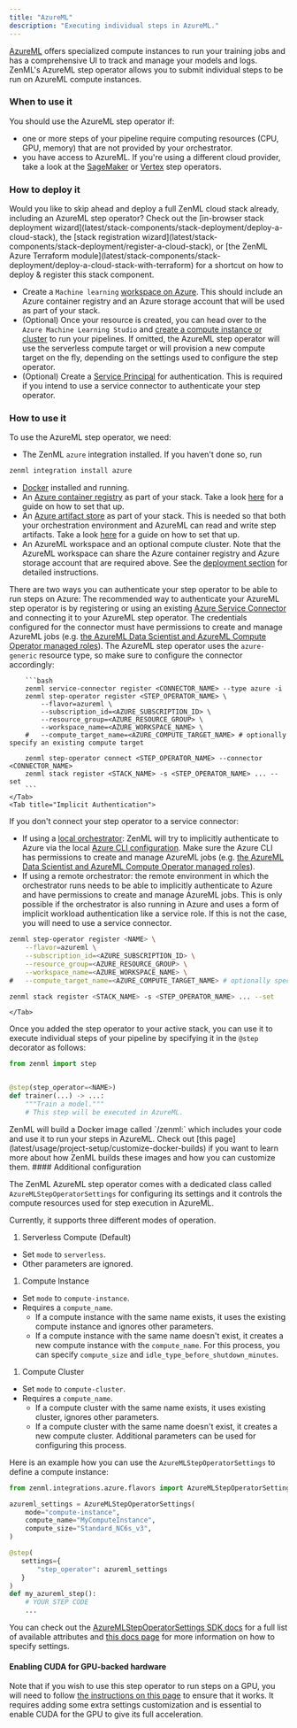 ```yaml
---
title: "AzureML"
description: "Executing individual steps in AzureML."
---
```


[AzureML](https://azure.microsoft.com/en-us/products/machine-learning/) offers specialized compute instances to run your training jobs and has a comprehensive UI to track and manage your models and logs. ZenML's AzureML step operator allows you to submit individual steps to be run on AzureML compute instances.

### When to use it

You should use the AzureML step operator if:

* one or more steps of your pipeline require computing resources (CPU, GPU, memory) that are not provided by your orchestrator.
* you have access to AzureML. If you're using a different cloud provider, take a look at the [SageMaker](latest/stack-components/step-operators/sagemaker) or [Vertex](latest/stack-components/step-operators/vertex) step operators.

### How to deploy it

<Info>
    Would you like to skip ahead and deploy a full ZenML cloud stack already, including an AzureML step operator? Check out the [in-browser stack deployment wizard](latest/stack-components/stack-deployment/deploy-a-cloud-stack), the [stack registration wizard](latest/stack-components/stack-deployment/register-a-cloud-stack), or [the ZenML Azure Terraform module](latest/stack-components/stack-deployment/deploy-a-cloud-stack-with-terraform) for a shortcut on how to deploy & register this stack component.
</Info>

* Create a `Machine learning` [workspace on Azure](https://docs.microsoft.com/en-us/azure/machine-learning/quickstart-create-resources). This should include an Azure container registry and an Azure storage account that will be used as part of your stack.
* (Optional) Once your resource is created, you can head over to the `Azure Machine Learning Studio` and [create a compute instance or cluster](https://learn.microsoft.com/en-us/azure/machine-learning/how-to-create-compute-instance?view=azureml-api-2&tabs=python) to run your pipelines. If omitted, the AzureML step operator will use the serverless compute target or will provision a new compute target on the fly, depending on the settings used to configure the step operator.
* (Optional) Create a [Service Principal](https://docs.microsoft.com/en-us/azure/developer/java/sdk/identity-service-principal-auth) for authentication. This is required if you intend to use a service connector to authenticate your step operator.

### How to use it

To use the AzureML step operator, we need:

* The ZenML `azure` integration installed. If you haven't done so, run

```bash
zenml integration install azure
```
* [Docker](https://www.docker.com) installed and running.
* An [Azure container registry](latest/stack-components/container-registries/azure) as part of your stack. Take a look [here](latest/stack-components/container-registries/azure#how-to-deploy-it) for a guide on how to set that up.
* An [Azure artifact store](latest/stack-components/artifact-stores/azure) as part of your stack. This is needed so that both your orchestration environment and AzureML can read and write step artifacts. Take a look [here](latest/stack-components/container-registries/azure#how-to-deploy-it) for a guide on how to set that up.
* An AzureML workspace and an optional compute cluster. Note that the AzureML workspace can share the Azure container registry and Azure storage account that are required above. See the [deployment section](latest/stack-components/step-operators/azureml#how-to-deploy-it) for detailed instructions.

There are two ways you can authenticate your step operator to be able to run steps on Azure:
<Tabs>
    <Tab title="Authentication via Service Connector">
        The recommended way to authenticate your AzureML step operator is by registering or using an existing [Azure Service Connector](latest/usage/resource-data-management/auth-management/azure-service-connector) and connecting it to your AzureML step operator. The credentials configured for the connector must have permissions to create and manage AzureML jobs (e.g. [the AzureML Data Scientist and AzureML Compute Operator managed roles](https://learn.microsoft.com/en-us/azure/machine-learning/how-to-assign-roles?view=azureml-api-2&tabs=team-lead)). The AzureML step operator uses the `azure-generic` resource type, so make sure to configure the connector accordingly:

        ```bash
        zenml service-connector register <CONNECTOR_NAME> --type azure -i
        zenml step-operator register <STEP_OPERATOR_NAME> \
            --flavor=azureml \
            --subscription_id=<AZURE_SUBSCRIPTION_ID> \
            --resource_group=<AZURE_RESOURCE_GROUP> \
            --workspace_name=<AZURE_WORKSPACE_NAME> \
        #   --compute_target_name=<AZURE_COMPUTE_TARGET_NAME> # optionally specify an existing compute target

        zenml step-operator connect <STEP_OPERATOR_NAME> --connector <CONNECTOR_NAME>
        zenml stack register <STACK_NAME> -s <STEP_OPERATOR_NAME> ... --set
        ```
    </Tab>
    <Tab title="Implicit Authentication">

If you don't connect your step operator to a service connector:

* If using a [local orchestrator](latest/stack-components/orchestrators/local): ZenML will try to implicitly authenticate to Azure via the local [Azure CLI configuration](https://learn.microsoft.com/en-us/cli/azure/authenticate-azure-cli-interactively). Make sure the Azure CLI has permissions to create and manage AzureML jobs (e.g. [the AzureML Data Scientist and AzureML Compute Operator managed roles](https://learn.microsoft.com/en-us/azure/machine-learning/how-to-assign-roles?view=azureml-api-2&tabs=team-lead)).
* If using a remote orchestrator: the remote environment in which the orchestrator runs needs to be able to implicitly authenticate to Azure and have permissions to create and manage AzureML jobs. This is only possible if the orchestrator is also running in Azure and uses a form of implicit workload authentication like a service role. If this is not the case, you will need to use a service connector.

```bash
zenml step-operator register <NAME> \
    --flavor=azureml \
    --subscription_id=<AZURE_SUBSCRIPTION_ID> \
    --resource_group=<AZURE_RESOURCE_GROUP> \
    --workspace_name=<AZURE_WORKSPACE_NAME> \
#   --compute_target_name=<AZURE_COMPUTE_TARGET_NAME> # optionally specify an existing compute target

zenml stack register <STACK_NAME> -s <STEP_OPERATOR_NAME> ... --set
```
    </Tab>
</Tabs>


Once you added the step operator to your active stack, you can use it to execute individual steps of your pipeline by specifying it in the `@step` decorator as follows:

```py
from zenml import step


@step(step_operator=<NAME>)
def trainer(...) -> ...:
    """Train a model."""
    # This step will be executed in AzureML.
```

<Info>
    ZenML will build a Docker image called `<CONTAINER_REGISTRY_URI>/zenml:<PIPELINE_NAME>` which includes your code and use it to run your steps in AzureML. Check out [this page](latest/usage/project-setup/customize-docker-builds) if you want to learn more about how ZenML builds these images and how you can customize them.
</Info>
#### Additional configuration

The ZenML AzureML step operator comes with a dedicated class called `AzureMLStepOperatorSettings` for configuring its settings and it controls the compute resources used for step execution in AzureML.

Currently, it supports three different modes of operation.

1. Serverless Compute (Default)
* Set `mode` to `serverless`.
* Other parameters are ignored.
1. Compute Instance
* Set `mode` to `compute-instance`.
* Requires a `compute_name`.
   * If a compute instance with the same name exists, it uses the existing compute instance and ignores other parameters.
   * If a compute instance with the same name doesn't exist, it creates a new compute instance with the `compute_name`. For this process, you can specify `compute_size` and `idle_type_before_shutdown_minutes`.
1. Compute Cluster
* Set `mode` to `compute-cluster`.
* Requires a `compute_name`.
   * If a compute cluster with the same name exists, it uses existing cluster, ignores other parameters.
   * If a compute cluster with the same name doesn't exist, it creates a new compute cluster. Additional parameters can be used for configuring this process.

Here is an example how you can use the `AzureMLStepOperatorSettings` to define a compute instance:

```py
from zenml.integrations.azure.flavors import AzureMLStepOperatorSettings

azureml_settings = AzureMLStepOperatorSettings(
    mode="compute-instance",
    compute_name="MyComputeInstance",
    compute_size="Standard_NC6s_v3",
)

@step(
   settings={
       "step_operator": azureml_settings
   }
)
def my_azureml_step():
    # YOUR STEP CODE
    ...
```

You can check out the [AzureMLStepOperatorSettings SDK docs](https://sdkdocs.zenml.io/latest/integration%5Fcode%5Fdocs/integrations-azure/#zenml.integrations.azure.flavors.azureml%5Fstep%5Foperator%5Fflavor.AzureMLStepOperatorSettings) for a full list of available attributes and [this docs page](latest/usage/project-setup/use-configuration-files/runtime-configuration) for more information on how to specify settings.

#### Enabling CUDA for GPU-backed hardware

Note that if you wish to use this step operator to run steps on a GPU, you will need to follow [the instructions on this page](latest/usage/resource-data-management/training-with-gpus) to ensure that it works. It requires adding some extra settings customization and is essential to enable CUDA for the GPU to give its full acceleration.
